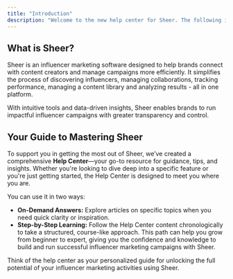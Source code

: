 ```yaml
---
title: "Introduction"
description: "Welcome to the new help center for Sheer. The following is your guide to become a master in influencer marketing through utilizing the Sheer influencer software."
---
```


## What is Sheer?

Sheer is an influencer marketing software designed to help brands connect with content creators and manage campaigns more efficiently. It simplifies the process of discovering influencers, managing collaborations, tracking performance, managing a content library and analyzing results - all in one platform.

With intuitive tools and data-driven insights, Sheer enables brands to run impactful influencer campaigns with greater transparency and control.

## Your Guide to Mastering Sheer

To support you in getting the most out of Sheer, we’ve created a comprehensive **Help Center**—your go-to resource for guidance, tips, and insights. Whether you're looking to dive deep into a specific feature or you're just getting started, the Help Center is designed to meet you where you are.

You can use it in two ways:

- **On-Demand Answers:** Explore articles on specific topics when you need quick clarity or inspiration.
- **Step-by-Step Learning:** Follow the Help Center content chronologically to take a structured, course-like approach. This path can help you grow from beginner to expert, giving you the confidence and knowledge to build and run successful influencer marketing campaigns with Sheer.

Think of the help center as your personalized guide for unlocking the full potential of your influencer marketing activities using Sheer.